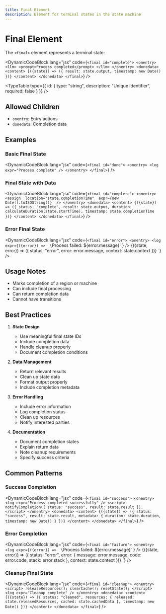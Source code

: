 ```yaml
---
title: Final Element
description: Element for terminal states in the state machine
---
```


# Final Element

The `<final>` element represents a terminal state:


<DynamicCodeBlock lang="jsx"  code={`<final id="complete">
  <onentry>
    <llm>
      <prompt>Process completed</prompt>
    </llm>
  </onentry>
  <donedata>
    <content>
      {({state}) => ({
        result: state.output,
        timestamp: new Date()
      })}
    </content>
  </donedata>
</final>`} />

<TypeTable type={{
    id: {
      type: "string",
      description: "Unique identifier",
      required: false
    }
  }} />

## Allowed Children

- `onentry`: Entry actions
- `donedata`: Completion data

## Examples

### Basic Final State

<DynamicCodeBlock lang="jsx"  code={`<final id="done">
  <onentry>
    <log expr="Process complete" />
  </onentry>
</final>`} />

### Final State with Data

<DynamicCodeBlock lang="jsx"  code={`<final id="complete">
  <onentry>
    <assign 
      location="state.completionTime" 
      expr={new Date().toISOString()} 
    />
  </onentry>
  <donedata>
    <content>
      {({state}) => ({
        status: "complete",
        result: state.output,
        duration: calculateDuration(state.startTime),
        timestamp: state.completionTime
      })}
    </content>
  </donedata>
</final>`} />

### Error Final State

<DynamicCodeBlock lang="jsx"  code={`<final id="error">
  <onentry>
    <log expr={({error}) => 
      \`Process failed: \${error.message}\`
    } />
    <raise event="processError" />
  </onentry>
  <donedata>
    <content>
      {({state, error}) => ({
        status: "error",
        error: error.message,
        context: state.context
      })}
    </content>
  </donedata>
</final>`} />

## Usage Notes

- Marks completion of a region or machine
- Can include final processing
- Can return completion data
- Cannot have transitions

## Best Practices

1. **State Design**
   - Use meaningful final state IDs
   - Include completion data
   - Handle cleanup properly
   - Document completion conditions

2. **Data Management**
   - Return relevant results
   - Clean up state data
   - Format output properly
   - Include completion metadata

3. **Error Handling**
   - Include error information
   - Log completion status
   - Clean up resources
   - Notify interested parties

4. **Documentation**
   - Document completion states
   - Explain return data
   - Note cleanup requirements
   - Specify success criteria

## Common Patterns

### Success Completion

<DynamicCodeBlock lang="jsx"  code={`<final id="success">
  <onentry>
    <log expr="Process completed successfully" />
    <script>
      notifyCompletion({
        status: "success",
        result: state.result
      });
    </script>
  </onentry>
  <donedata>
    <content>
      {({state}) => ({
        status: "success",
        result: state.result,
        metadata: {
          duration: state.duration,
          timestamp: new Date()
        }
      })}
    </content>
  </donedata>
</final>`} />

### Error Completion

<DynamicCodeBlock lang="jsx"  code={`<final id="failure">
  <onentry>
    <log expr={({error}) => 
      \`Process failed: \${error.message}\`
    } />
    <script>
      notifyError({
        error: error,
        context: state.context
      });
    </script>
  </onentry>
  <donedata>
    <content>
      {({state, error}) => ({
        status: "error",
        error: {
          message: error.message,
          code: error.code,
          stack: error.stack
        },
        context: state.context
      })}
    </content>
  </donedata>
</final>`} />

### Cleanup Final State

<DynamicCodeBlock lang="jsx"  code={`<final id="cleanup">
  <onentry>
    <script>
      releaseResources();
      clearCache();
      resetState();
    </script>
    <log expr="Cleanup complete" />
  </onentry>
  <donedata>
    <content>
      {({state}) => ({
        status: "cleaned",
        resources: {
          released: state.releasedResources,
          cached: state.cachedData
        },
        timestamp: new Date()
      })}
    </content>
  </donedata>
</final>`} />
